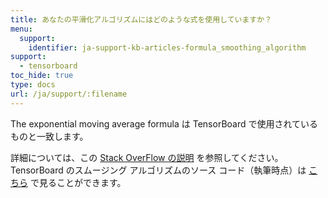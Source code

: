 ---
title: あなたの平滑化アルゴリズムにはどのような式を使用していますか？
menu:
  support:
    identifier: ja-support-kb-articles-formula_smoothing_algorithm
support:
  - tensorboard
toc_hide: true
type: docs
url: /ja/support/:filename
---
The exponential moving average formula は TensorBoard で使用されているものと一致します。

詳細については、この [Stack OverFlow の説明](https://stackoverflow.com/questions/42281844/what-is-the-mathematics-behind-the-smoothing-parameter-in-tensorboards-scalar/75421930#75421930) を参照してください。TensorBoard のスムージング アルゴリズムのソース コード（執筆時点）は [こちら](https://github.com/tensorflow/tensorboard/blob/34877f15153e1a2087316b9952c931807a122aa7/tensorboard/components/vz_line_chart2/line-chart.ts#L699) で見ることができます。